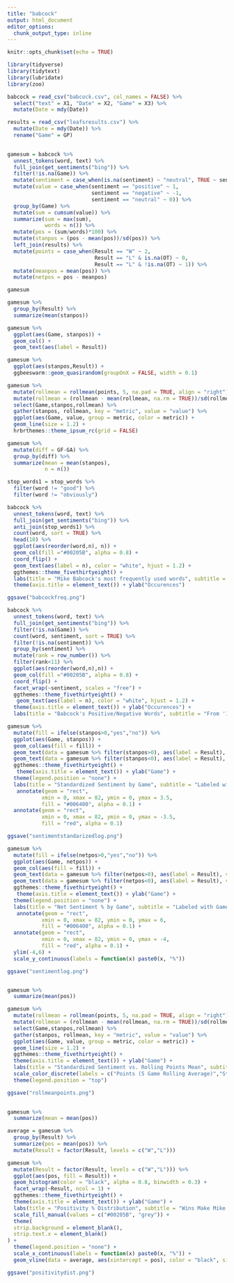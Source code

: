 ---
title: "babcock"
output: html_document
editor_options: 
  chunk_output_type: inline
---

```{r setup, include=FALSE}
knitr::opts_chunk$set(echo = TRUE)
```

```{r}
library(tidyverse)
library(tidytext)
library(lubridate)
library(zoo)
```

```{r}
babcock = read_csv("babcock.csv", col_names = FALSE) %>% 
  select("text" = X1, "Date" = X2, "Game" = X3) %>% 
  mutate(Date = mdy(Date))

results = read_csv("leafsresults.csv") %>% 
  mutate(Date = mdy(Date)) %>% 
  rename("Game" = GP)
  
```


```{r}
gamesum = babcock %>% 
  unnest_tokens(word, text) %>% 
  full_join(get_sentiments("bing")) %>% 
  filter(!is.na(Game)) %>% 
  mutate(sentiment = case_when(is.na(sentiment) ~ "neutral", TRUE ~ sentiment)) %>% 
  mutate(value = case_when(sentiment == "positive" ~ 1,
                           sentiment == "negative" ~ -1,
                           sentiment == "neutral" ~ 0)) %>% 
  group_by(Game) %>% 
  mutate(sum = cumsum(value)) %>% 
  summarize(sum = max(sum),
            words = n()) %>% 
  mutate(pos = (sum/words)*100) %>% 
  mutate(stanpos = (pos - mean(pos))/sd(pos)) %>% 
  left_join(results) %>% 
  mutate(points = case_when(Result == "W" ~ 2,
                            Result == "L" & is.na(OT) ~ 0,
                            Result == "L" & !is.na(OT) ~ 1)) %>% 
  mutate(meanpos = mean(pos)) %>% 
  mutate(netpos = pos - meanpos)

gamesum
```
```{r}
gamesum %>% 
  group_by(Result) %>% 
  summarize(mean(stanpos))

gamesum %>% 
  ggplot(aes(Game, stanpos)) +
  geom_col() +
  geom_text(aes(label = Result))

gamesum %>% 
  ggplot(aes(stanpos,Result)) +
  ggbeeswarm::geom_quasirandom(groupOnX = FALSE, width = 0.1)

gamesum %>% 
  mutate(rollmean = rollmean(points, 5, na.pad = TRUE, align = "right")) %>% 
  mutate(rollmean = (rollmean - mean(rollmean, na.rm = TRUE))/sd(rollmean, na.rm = TRUE)) %>% 
  select(Game,stanpos,rollmean) %>% 
  gather(stanpos, rollmean, key = "metric", value = "value") %>% 
  ggplot(aes(Game, value, group = metric, color = metric)) +
  geom_line(size = 1.2) +
  hrbrthemes::theme_ipsum_rc(grid = FALSE)

gamesum %>% 
  mutate(diff = GF-GA) %>% 
  group_by(diff) %>% 
  summarize(mean = mean(stanpos),
            n = n())
```



```{r}
stop_words1 = stop_words %>% 
  filter(word != "good") %>% 
  filter(word != "obviously")

babcock %>% 
  unnest_tokens(word, text) %>% 
  full_join(get_sentiments("bing")) %>% 
  anti_join(stop_words1) %>% 
  count(word, sort = TRUE) %>% 
  head(10) %>% 
  ggplot(aes(reorder(word,n), n)) +
  geom_col(fill ="#00205B", alpha = 0.8) +
  coord_flip() +
  geom_text(aes(label = n), color = "white", hjust = 1.2) +
  ggthemes::theme_fivethirtyeight() +
  labs(title = "Mike Babcock's most frequently used words", subtitle = "From '18/'19 Post-game press conferences", caption = "Chart by @MackinawStats", x="") +
  theme(axis.title = element_text()) + ylab("Occurences")

ggsave("babcockfreq.png")
```
```{r}
babcock %>% 
  unnest_tokens(word, text) %>% 
  full_join(get_sentiments("bing")) %>% 
  filter(!is.na(Game)) %>% 
  count(word, sentiment, sort = TRUE) %>% 
  filter(!is.na(sentiment)) %>% 
  group_by(sentiment) %>% 
  mutate(rank = row_number()) %>% 
  filter(rank<11) %>% 
  ggplot(aes(reorder(word,n),n)) +
  geom_col(fill ="#00205B", alpha = 0.8) +
  coord_flip() +
  facet_wrap(~sentiment, scales = "free") +
  ggthemes::theme_fivethirtyeight() +
   geom_text(aes(label = n), color = "white", hjust = 1.2) +
  theme(axis.title = element_text()) + ylab("Occurences") +
  labs(title = "Babcock's Positive/Negative Words", subtitle = "From '18/'19 Post-game press conferences", x="", caption = "Chart by @MackinawStats")
```
```{r}
gamesum %>% 
  mutate(fill = ifelse(stanpos>0,"yes","no")) %>% 
  ggplot(aes(Game, stanpos)) +
  geom_col(aes(fill = fill)) +
  geom_text(data = gamesum %>% filter(stanpos>0), aes(label = Result), vjust = -0.3) +
  geom_text(data = gamesum %>% filter(stanpos<0), aes(label = Result), vjust = 0.3) +
  ggthemes::theme_fivethirtyeight() +
   theme(axis.title = element_text()) + ylab("Game") +
  theme(legend.position = "none") +
  labs(title = "Standardized Sentiment by Game", subtitle = "Labeled with Game Results (W/L)", caption = "Chart by @MackinawStats", y = "Standardized Sentiment") +
   annotate(geom = "rect", 
           xmin = 0, xmax = 82, ymin = 0, ymax = 3.5,
           fill = "#006400", alpha = 0.1) +
  annotate(geom = "rect", 
           xmin = 0, xmax = 82, ymin = 0, ymax = -3.5,
           fill = "red", alpha = 0.1)

ggsave("sentimentstandarizedlog.png")

gamesum %>% 
  mutate(fill = ifelse(netpos>0,"yes","no")) %>% 
  ggplot(aes(Game, netpos)) +
  geom_col(aes(fill = fill)) +
  geom_text(data = gamesum %>% filter(netpos>0), aes(label = Result), vjust = -0.3, size = 3.25) +
  geom_text(data = gamesum %>% filter(netpos<0), aes(label = Result), vjust = 0.3, size = 3.25) +
  ggthemes::theme_fivethirtyeight() +
   theme(axis.title = element_text()) + ylab("Game") +
  theme(legend.position = "none") +
  labs(title = "Net Sentiment % by Game", subtitle = "Labeled with Game Results (W/L)", caption = "Chart by @MackinawStats", y = "Net Sentiment Percentage") +
   annotate(geom = "rect", 
           xmin = 0, xmax = 82, ymin = 0, ymax = 6,
           fill = "#006400", alpha = 0.1) +
  annotate(geom = "rect", 
           xmin = 0, xmax = 82, ymin = 0, ymax = -4,
           fill = "red", alpha = 0.1) +
  ylim(-4,6) +
  scale_y_continuous(labels = function(x) paste0(x, "%"))

ggsave("sentimentlog.png")


gamesum %>% 
  summarize(mean(pos))
```

```{r}
gamesum %>% 
  mutate(rollmean = rollmean(points, 5, na.pad = TRUE, align = "right")) %>% 
  mutate(rollmean = (rollmean - mean(rollmean, na.rm = TRUE))/sd(rollmean, na.rm = TRUE)) %>% 
  select(Game,stanpos,rollmean) %>% 
  gather(stanpos, rollmean, key = "metric", value = "value") %>% 
  ggplot(aes(Game, value, group = metric, color = metric)) +
  geom_line(size = 1.2) +
  ggthemes::theme_fivethirtyeight() +
  theme(axis.title = element_text()) + ylab("Game") +
  labs(title = "Standardized Sentiment vs. Rolling Points Mean", subtitle = "5 Game Rolling Average, Standardized", caption = "Chart by @MackinawStats", y = "Standard Deviation", color = "Metric") +
  scale_color_discrete(labels = c("Points (5 Game Rolling Average)","Standardized Positivity %")) +
  theme(legend.position = "top")

ggsave("rollmeanpoints.png")
  
```
```{r}
gamesum %>% 
  summarize(mean = mean(pos))

average = gamesum %>% 
  group_by(Result) %>% 
  summarize(pos = mean(pos)) %>% 
  mutate(Result = factor(Result, levels = c("W","L")))

```


```{r}
gamesum %>% 
  mutate(Result = factor(Result, levels = c("W","L"))) %>% 
  ggplot(aes(pos, fill = Result)) +
  geom_histogram(color = "black", alpha = 0.8, binwidth = 0.3) +
  facet_wrap(~Result, ncol = 1) +
  ggthemes::theme_fivethirtyeight() +
  theme(axis.title = element_text()) + ylab("Game") +
  labs(title = "Positivity % Distribution", subtitle = "Wins Make Mike Slightly Happier", x = "Positivity Percentage", y = "Count") +
  scale_fill_manual(values = c("#00205B", "grey")) +
  theme(
  strip.background = element_blank(),
  strip.text.x = element_blank()
) +
  theme(legend.position = "none") +
  scale_x_continuous(labels = function(x) paste0(x, "%")) +
  geom_vline(data = average, aes(xintercept = pos), color = "black", size = 1.1)

ggsave("positivitydist.png")
```





